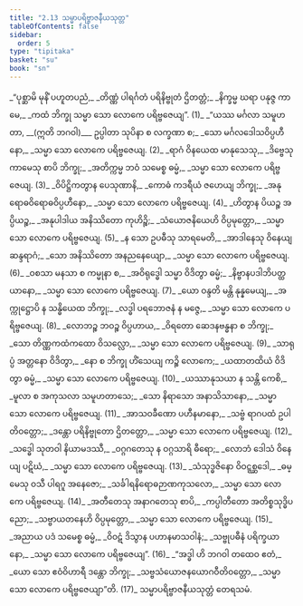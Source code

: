 ```yaml
---
title: "2.13 သမ္မာပရိဗ္ဗာဇနီယသုတ္တ"
tableOfContents: false
sidebar:
  order: 5
type: "tipitaka"
basket: "su"
book: "sn"
---
```



<DynamicBreadcrumb />

<Division number="362" book="sn">

<Paragraph number="419" type="verses" book="sn">
_“ပုစ္ဆာမိ မုနိံ ပဟူတပညံ,_  
_တိဏ္ဏံ ပါရင်္ဂတံ ပရိနိဗ္ဗုတံ ဌိတတ္တံ;_  
_နိက္ခမ္မ ဃရာ ပနုဇ္ဇ ကာမေ,_  
_ကထံ ဘိက္ခု သမ္မာ သော လောကေ ပရိဗ္ဗဇေယျ”. (1)_  

</Paragraph>

</Division>
<Division number="363" book="sn">

<Paragraph number="420" type="verses" book="sn">
_“ယဿ မင်္ဂလာ သမူဟတာ, __(ဣတိ ဘဂဝါ)___  
ဥပ္ပါတာ သုပိနာ စ လက္ခဏာ စ;_  
_သော မင်္ဂလဒေါသဝိပ္ပဟီနော,_  
_သမ္မာ သော လောကေ ပရိဗ္ဗဇေယျ. (2)_  

</Paragraph>

</Division>
<Division number="364" book="sn">

<Paragraph number="421" type="verses" book="sn">
_ရာဂံ ဝိနယေထ မာနုသေသု,_  
_ဒိဗ္ဗေသု ကာမေသု စာပိ ဘိက္ခု;_  
_အတိက္ကမ္မ ဘဝံ သမေစ္စ ဓမ္မံ,_  
_သမ္မာ သော လောကေ ပရိဗ္ဗဇေယျ. (3)_  

</Paragraph>

</Division>
<Division number="365" book="sn">

<Paragraph number="422" type="verses" book="sn">
_ဝိပိဋ္ဌိကတွာန ပေသုဏာနိ,_  
_ကောဓံ ကဒရီယံ ဇဟေယျ ဘိက္ခု;_  
_အနုရောဓဝိရောဓဝိပ္ပဟီနော,_  
_သမ္မာ သော လောကေ ပရိဗ္ဗဇေယျ. (4)_  

</Paragraph>

</Division>
<Division number="366" book="sn">

<Paragraph number="423" type="verses" book="sn">
_ဟိတွာန ပိယဉ္စ အပ္ပိယဉ္စ,_  
_အနုပါဒါယ အနိဿိတော ကုဟိဉ္စိ;_  
_သံယောဇနိယေဟိ ဝိပ္ပမုတ္တော,_  
_သမ္မာ သော လောကေ ပရိဗ္ဗဇေယျ. (5)_  

</Paragraph>

</Division>
<Division number="367" book="sn">

<Paragraph number="424" type="verses" book="sn">
_န သော ဥပဓီသု သာရမေတိ,_  
_အာဒါနေသု ဝိနေယျ ဆန္ဒရာဂံ;_  
_သော အနိဿိတော အနညနေယျော,_  
_သမ္မာ သော လောကေ ပရိဗ္ဗဇေယျ. (6)_  

</Paragraph>

</Division>
<Division number="368" book="sn">

<Paragraph number="425" type="verses" book="sn">
_ဝစသာ မနသာ စ ကမ္မုနာ စ,_  
_အဝိရုဒ္ဓေါ သမ္မာ ဝိဒိတွာ ဓမ္မံ;_  
_နိဗ္ဗာနပဒါဘိပတ္ထယာနော,_  
_သမ္မာ သော လောကေ ပရိဗ္ဗဇေယျ. (7)_  

</Paragraph>

</Division>
<Division number="369" book="sn">

<Paragraph number="426" type="verses" book="sn">
_ယော ဝန္ဒတိ မန္တိ နုန္နမေယျ,_  
_အက္ကုဋ္ဌောပိ န သန္ဓိယေထ ဘိက္ခု;_  
_လဒ္ဓါ ပရဘောဇနံ န မဇ္ဇေ,_  
_သမ္မာ သော လောကေ ပရိဗ္ဗဇေယျ. (8)_  

</Paragraph>

</Division>
<Division number="370" book="sn">

<Paragraph number="427" type="verses" book="sn">
_လောဘဉ္စ ဘဝဉ္စ ဝိပ္ပဟာယ,_  
_ဝိရတော ဆေဒနဗန္ဓနာ စ ဘိက္ခု;_  
_သော တိဏ္ဏကထံကထော ဝိသလ္လော,_  
_သမ္မာ သော လောကေ ပရိဗ္ဗဇေယျ. (9)_  

</Paragraph>

</Division>
<Division number="371" book="sn">

<Paragraph number="428" type="verses" book="sn">
_သာရုပ္ပံ အတ္တနော ဝိဒိတွာ,_  
_နော စ ဘိက္ခု ဟိံသေယျ ကဉ္စိ လောကေ;_  
_ယထာတထိယံ ဝိဒိတွာ ဓမ္မံ,_  
_သမ္မာ သော လောကေ ပရိဗ္ဗဇေယျ. (10)_  

</Paragraph>

</Division>
<Division number="372" book="sn">

<Paragraph number="429" type="verses" book="sn">
_ယဿာနုသယာ န သန္တိ ကေစိ,_  
_မူလာ စ အကုသလာ သမူဟတာသေ;_  
_သော နိရာသော အနာသိသာနော,_  
_သမ္မာ သော လောကေ ပရိဗ္ဗဇေယျ. (11)_  

</Paragraph>

</Division>
<Division number="373" book="sn">

<Paragraph number="430" type="verses" book="sn">
_အာသဝခီဏော ပဟီနမာနော,_  
_သဗ္ဗံ ရာဂပထံ ဥပါတိဝတ္တော;_  
_ဒန္တော ပရိနိဗ္ဗုတော ဌိတတ္တော,_  
_သမ္မာ သော လောကေ ပရိဗ္ဗဇေယျ. (12)_  

</Paragraph>

</Division>
<Division number="374" book="sn">

<Paragraph number="431" type="verses" book="sn">
_သဒ္ဓေါ သုတဝါ နိယာမဒဿီ,_  
_ဝဂ္ဂဂတေသု န ဝဂ္ဂသာရိ ဓီရော;_  
_လောဘံ ဒေါသံ ဝိနေယျ ပဋိဃံ,_  
_သမ္မာ သော လောကေ ပရိဗ္ဗဇေယျ. (13)_  

</Paragraph>

</Division>
<Division number="375" book="sn">

<Paragraph number="432" type="verses" book="sn">
_သံသုဒ္ဓဇိနော ဝိဝဋ္ဋစ္ဆဒေါ,_  
_ဓမ္မေသု ဝသီ ပါရဂူ အနေဇော;_  
_သင်္ခါရနိရောဓဉာဏကုသလော,_  
_သမ္မာ သော လောကေ ပရိဗ္ဗဇေယျ. (14)_  

</Paragraph>

</Division>
<Division number="376" book="sn">

<Paragraph number="433" type="verses" book="sn">
_အတီတေသု အနာဂတေသု စာပိ,_  
_ကပ္ပါတီတော အတိစ္စသုဒ္ဓိပညော;_  
_သဗ္ဗာယတနေဟိ ဝိပ္ပမုတ္တော,_  
_သမ္မာ သော လောကေ ပရိဗ္ဗဇေယျ. (15)_  

</Paragraph>

</Division>
<Division number="377" book="sn">

<Paragraph number="434" type="verses" book="sn">
_အညာယ ပဒံ သမေစ္စ ဓမ္မံ,_  
_ဝိဝဋံ ဒိသွာန ပဟာနမာသဝါနံ;_  
_သဗ္ဗုပဓီနံ ပရိက္ခယာနော,_  
_သမ္မာ သော လောကေ ပရိဗ္ဗဇေယျ”. (16)_  

</Paragraph>

</Division>
<Division number="378" book="sn">

<Paragraph number="435" type="verses" book="sn">
_“အဒ္ဓါ ဟိ ဘဂဝါ တထေဝ ဧတံ,_  
_ယော သော ဧဝံဝိဟာရီ ဒန္တော ဘိက္ခု;_  
_သဗ္ဗသံယောဇနယောဂဝီတိဝတ္တော,_  
_သမ္မာ သော လောကေ ပရိဗ္ဗဇေယျာ”တိ. (17)_  


</Paragraph>
</Division>

<Paragraph number="436" type="center" book="sn">
သမ္မာပရိဗ္ဗာဇနီယသုတ္တံ တေရသမံ.
</Paragraph>